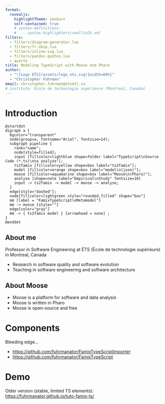 ```yaml
---
format: 
  revealjs:
    highlightTheme: zenburn
    self-contained: true
    # syntax-definitions: 
    #   - syntax-highlighters/smalltalk.xml
filters: 
  - filters/diagram-generator.lua
  - filters/fr-nbsp.lua
  - filters/inline-svg.lua
  - filters/pandoc-quotes.lua
  - quarto
title: Modeling TypeScript with Moose and Pharo
author:
  - "![Logo ETS](assets/logo_ets.svg){width=60%}"
  - "Christopher Fuhrman"
email: christopher.fuhrman@etsmtl.ca
# institute: École de technologie supérieure (Montreal, Canada)
---
```


# Introduction

```.plantuml
@startdot
digraph a {
  bgcolor="transparent"
  node[group=a, fontname="Arial", fontsize=14];
  subgraph pipeline {
    rank="same";
    node[style=filled];
    input [fillcolor=lightblue shape=folder label="TypeScript\nSource Code (*.ts)\nto analyze"];
    ts2famix [fillcolor=yellow shape=box label="ts2famix"];
    model [fillcolor=orange shape=box label="model\n(json)"];
    moose [fillcolor=aquamarine shape=box label="Moose\n(Pharo)"];
    analyse [shape=note label="Empirical\nStudy" fontsize=10]
    input -> ts2famix -> model -> moose -> analyse;
  }
  edge[style="dashed"];
  node[fillcolor=lightgreen style="rounded,filled" shape="box"]
  mm [label = "FamixTypeScript\nMetamodel"]
  mm -> moose [style=""]
  edge[color="gray"]
  mm -> { ts2famix model } [arrowhead = none] ;
}
@enddot
```

## About me

Professor in Software Engineering at ÉTS (École de technologie supérieure) in Montreal, Canada

- Research in software quality and software evolution
- Teaching in software engineering and software architecture

## About Moose

- Moose is a platform for software and data analysis
- Moose is written in Pharo
- Moose is open-source and free

# Components

Bleeding edge...

- <https://github.com/fuhrmanator/FamixTypeScriptImporter>
- <https://github.com/fuhrmanator/FamixTypeScript>


# Demo

Older version (stable, limited TS elements): 
<https://fuhrmanator.github.io/tuto-famix-ts/>
